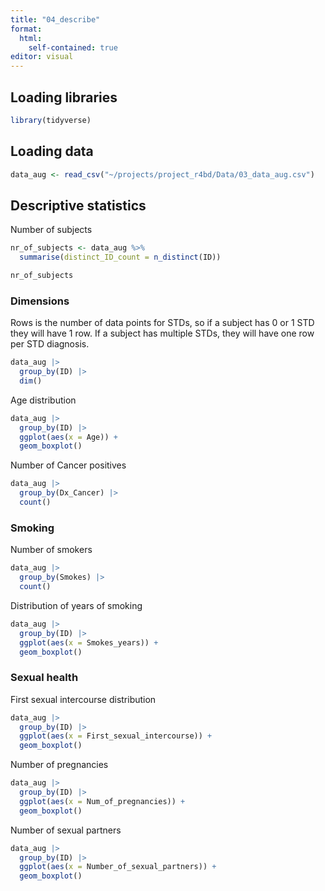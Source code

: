```yaml
---
title: "04_describe"
format:
  html:
    self-contained: true
editor: visual
---
```


## Loading libraries

```r
library(tidyverse)
```

## Loading data

```r
data_aug <- read_csv("~/projects/project_r4bd/Data/03_data_aug.csv")
```

## Descriptive statistics

Number of subjects

```r
nr_of_subjects <- data_aug %>%
  summarise(distinct_ID_count = n_distinct(ID))

nr_of_subjects
```

### Dimensions

Rows is the number of data points for STDs, so if a subject has 0 or 1 STD they will have 1 row. If a subject has multiple STDs, they will have one row per STD diagnosis.

```r
data_aug |> 
  group_by(ID) |> 
  dim()
```

Age distribution

```r
data_aug |> 
  group_by(ID) |> 
  ggplot(aes(x = Age)) + 
  geom_boxplot()
```

Number of Cancer positives

```r
data_aug |> 
  group_by(Dx_Cancer) |> 
  count()
```

### Smoking

Number of smokers

```r
data_aug |> 
  group_by(Smokes) |> 
  count()
```

Distribution of years of smoking

```r
data_aug |> 
  group_by(ID) |> 
  ggplot(aes(x = Smokes_years)) + 
  geom_boxplot()
```

### Sexual health

First sexual intercourse distribution

```r
data_aug |> 
  group_by(ID) |> 
  ggplot(aes(x = First_sexual_intercourse)) + 
  geom_boxplot()
```

Number of pregnancies

```r
data_aug |> 
  group_by(ID) |> 
  ggplot(aes(x = Num_of_pregnancies)) + 
  geom_boxplot()
```

Number of sexual partners

```r
data_aug |> 
  group_by(ID) |> 
  ggplot(aes(x = Number_of_sexual_partners)) + 
  geom_boxplot()
```
